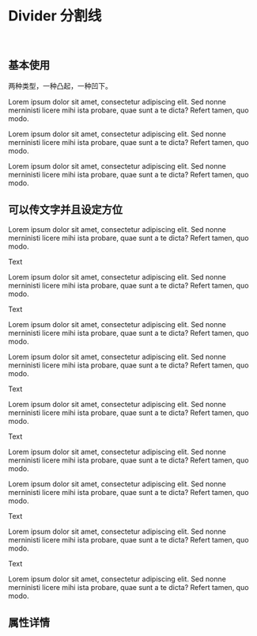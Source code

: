 


<Meta title='LAYOUT |Divider 分割线' component={Divider} />

<br/>

# Divider 分割线
<br/>

## 基本使用

两种类型，一种凸起，一种凹下。

<Preview>
    <Story name='divider'>
        <div>
            <p>
                Lorem ipsum dolor sit amet, consectetur adipiscing elit. Sed nonne merninisti licere mihi ista probare, quae sunt a te dicta? Refert tamen, quo modo.
            </p>
               <Divider></Divider>
            <p>
                Lorem ipsum dolor sit amet, consectetur adipiscing elit. Sed nonne merninisti licere mihi ista probare, quae sunt a te dicta? Refert tamen, quo modo.
            </p>
             <Divider elevate={false}></Divider>
              <p>
                Lorem ipsum dolor sit amet, consectetur adipiscing elit. Sed nonne merninisti licere mihi ista probare, quae sunt a te dicta? Refert tamen, quo modo.
            </p>
        </div>
    </Story>
</Preview>

## 可以传文字并且设定方位

<Preview>
    <Story name='divider3'>
        <div>
            <p>
                Lorem ipsum dolor sit amet, consectetur adipiscing elit. Sed nonne merninisti licere mihi ista probare, quae sunt a te dicta? Refert tamen, quo modo.
            </p>
               <Divider elevate={false}>Text</Divider>
            <p>
                Lorem ipsum dolor sit amet, consectetur adipiscing elit. Sed nonne merninisti licere mihi ista probare, quae sunt a te dicta? Refert tamen, quo modo.
            </p>
            <Divider >Text</Divider>
             <p>
                Lorem ipsum dolor sit amet, consectetur adipiscing elit. Sed nonne merninisti licere mihi ista probare, quae sunt a te dicta? Refert tamen, quo modo.
            </p>
        </div>
    </Story>
</Preview>

<Preview>
    <Story name='divider2'>
        <div>
            <p>
                Lorem ipsum dolor sit amet, consectetur adipiscing elit. Sed nonne merninisti licere mihi ista probare, quae sunt a te dicta? Refert tamen, quo modo.
            </p>
               <Divider elevate={false} direction='left'>Text</Divider>
            <p>
                Lorem ipsum dolor sit amet, consectetur adipiscing elit. Sed nonne merninisti licere mihi ista probare, quae sunt a te dicta? Refert tamen, quo modo.
            </p>
            <Divider direction='left' >Text</Divider>
             <p>
                Lorem ipsum dolor sit amet, consectetur adipiscing elit. Sed nonne merninisti licere mihi ista probare, quae sunt a te dicta? Refert tamen, quo modo.
            </p>
        </div>
    </Story>
</Preview>

<Preview>
    <Story name='dividerright'>
        <div>
            <p>
                Lorem ipsum dolor sit amet, consectetur adipiscing elit. Sed nonne merninisti licere mihi ista probare, quae sunt a te dicta? Refert tamen, quo modo.
            </p>
               <Divider elevate={false} direction='right'>Text</Divider>
            <p>
                Lorem ipsum dolor sit amet, consectetur adipiscing elit. Sed nonne merninisti licere mihi ista probare, quae sunt a te dicta? Refert tamen, quo modo.
            </p>
            <Divider direction='right' >Text</Divider>
             <p>
                Lorem ipsum dolor sit amet, consectetur adipiscing elit. Sed nonne merninisti licere mihi ista probare, quae sunt a te dicta? Refert tamen, quo modo.
            </p>
        </div>
    </Story>
</Preview>


## 属性详情

<Props of={Divider} />
